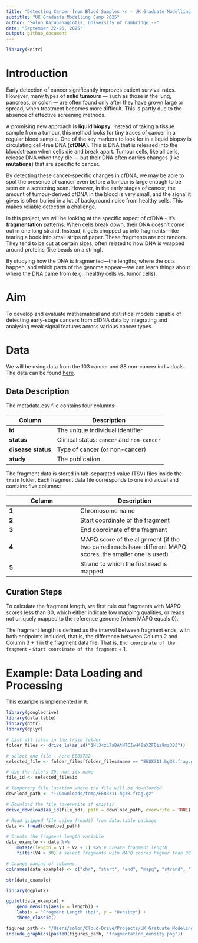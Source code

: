 ```yaml
---
title: "Detecting Cancer from Blood Samples \n - UK Graduate Modelling Camp 2025"
subtitle: "UK Graduate Modelling Camp 2025"
author: "Solon Karapanagiotis, University of Cambridge --"
date: "September 22-26, 2025"
output: github_document
---
```


```r
library(knitr)
```

# Introduction 
Early detection of cancer significantly improves patient survival rates. However, many types of **solid tumours** — such as those in the lung, pancreas, or colon — are often found only after they have grown large or spread, when treatment becomes more difficult. This is partly due to the absence of effective screening methods. 

A promising new approach is **liquid biopsy**. Instead of taking a tissue sample from a tumour, this method looks for tiny traces of cancer in a regular blood sample. One of the key markers to look for in a liquid biopsy is circulating cell-free DNA (**cfDNA**). This is DNA that is released into the bloodstream when cells die and break apart. Tumour cells, like all cells, release DNA when they die — but their DNA often carries changes (like **mutations**) that are specific to cancer. 

By detecting these cancer-specific changes in cfDNA, we may be able to spot the presence of cancer even before a tumour is large enough to be seen on a screening scan. However, in the early stages of cancer, the amount of tumour-derived cfDNA in the blood is very small, and the signal it gives is often buried in a lot of background noise from healthy cells. This makes reliable detection a challenge. 

In this project, we will be looking at the specific aspect of cfDNA - it's **fragmentation** patterns. When cells break down, their DNA doesn’t come out in one long strand. Instead, it gets chopped up into fragments—like tearing a book into small strips of paper. These fragments are not random. They tend to be cut at certain sizes, often related to how DNA is wrapped around proteins (like beads on a string).

By studying how the DNA is fragmented—the lengths, where the cuts happen, and which parts of the genome appear—we can learn things about where the DNA came from (e.g., healthy cells vs. tumor cells).

# Aim  
To develop and evaluate mathematical and statistical models capable of detecting early-stage cancers from cfDNA data by integrating and analysing weak signal features across various cancer types. 

# Data 
We will be using data from the 103 cancer and 88 non-cancer individuals. The data can be found [here](https://drive.google.com/drive/folders/17nnJX-qfDAGJuJuMQWL896kCPspfy0cL?usp=sharing).

## Data Description
The metadata.csv file contains four columns:

| Column | Description |
|--------|-------------|
| **id**  | The unique individual identifier |
| **status**  | Clinical status: `cancer` and `non-cancer` |
| **disease status**  | Type of cancer (or non-cancer) |
| **study**  | The publication | 

The fragment data is stored in tab-separated value (TSV) files inside the `train` folder. Each fragment data file corresponds to one individual and contains five columns:

| Column | Description |
|--------|-------------|
| **1**  | Chromosome name |
| **2**  | Start coordinate of the fragment |
| **3**  | End coordinate of the fragment |
| **4**  | MAPQ score of the alignment (if the two paired reads have different MAPQ scores, the smaller one is used) |
| **5**  | Strand to which the first read is mapped |

## Curation Steps
To calculate the fragment length, we first rule out fragments with MAPQ scores less than 30, which either
indicate low mapping qualities, or reads not uniquely mapped to the reference genome (when MAPQ equals
0).

The fragment length is defined as the interval between fragment ends, with both endpoints included, that is, the difference between Column 2 and Column 3 + 1 in the fragment data file. That is, `End coordinate of the fragment` - `Start coordinate of the fragment` + 1.

# Example: Data Loading and Processing

This example is implemented in `R`. 

```r
library(googledrive)
library(data.table)
library(httr)
library(dplyr)

# List all files in the train folder
folder_files <- drive_ls(as_id("1Hl34zL7sBAtNTCIwH48aXZFDiz9mz3B3"))

# select one file - here EE85732
selected_file <- folder_files[folder_files$name == "EE88311.hg38.frag.gz", ]

# Use the file's ID, not its name
file_id <- selected_file$id

# Temporary file location where the file will be downloaded
download_path <- "~/Downloads/temp/EE88311.hg38.frag.gz"

# Download the file (overwrite if exists)
drive_download(as_id(file_id), path = download_path, overwrite = TRUE)

# Read gzipped file using fread() from data.table package
data <- fread(download_path)

# Create the fragment length variable
data_example <- data %>% 
    mutate(length = V3 - V2 + 1) %>% # create fragment length
    filter(V4 > 30) # select fragments with MAPQ scores higher than 30

# Change naming of columns
colnames(data_example) <- c("chr", "start", "end", "mapq", "strand", "length")

str(data_example)
```
```r
library(ggplot2)

ggplot(data_example) +
    geom_density(aes(x = length)) +
    labs(x = "Fragment Length (bp)", y = "Density") +
    theme_classic()
```

```r
figures_path <- "/Users/solon/Cloud-Drive/Projects/UK_Gratuate_Modeling/Detecting-Cancer-from-Blood-Samples/figures/"
include_graphics(paste0(figures_path, "fragmentation_density.png"))
```


